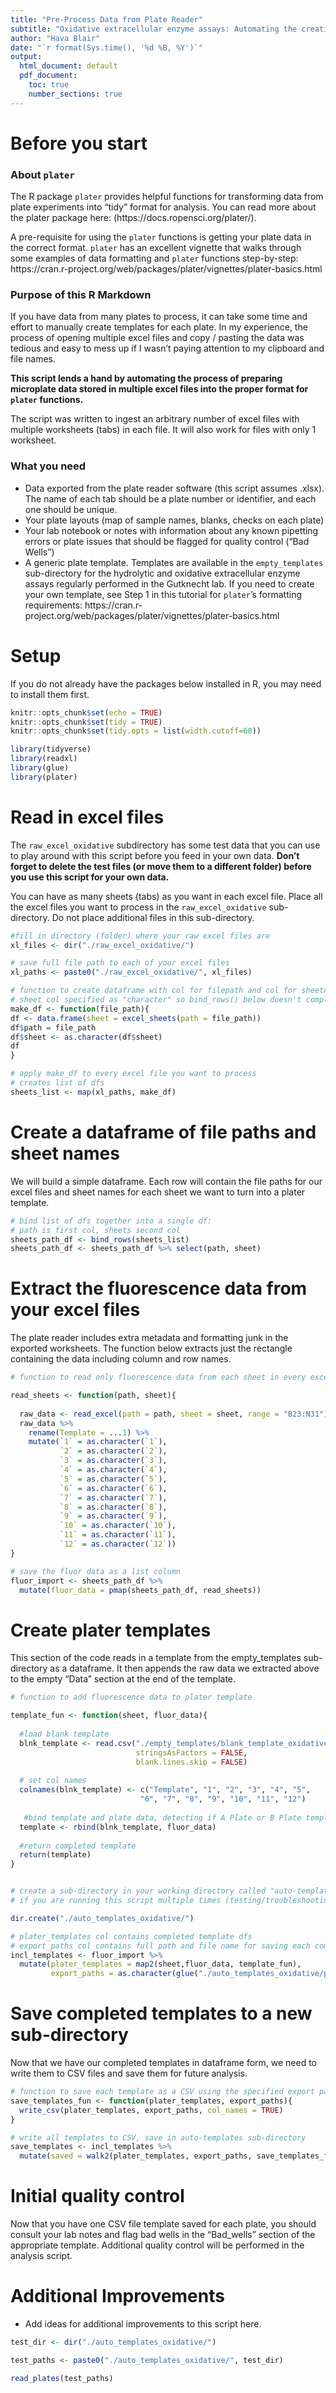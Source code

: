 ```yaml
---
title: "Pre-Process Data from Plate Reader"
subtitle: "Oxidative extracellular enzyme assays: Automating the creation of CSV templates for use with the plater package"
author: "Hava Blair"
date: "`r format(Sys.time(), '%d %B, %Y')`"
output:
  html_document: default
  pdf_document: 
    toc: true 
    number_sections: true
---
```

\newpage

# Before you start 

### About `plater`

The R package `plater` provides helpful functions for transforming data from plate experiments into "tidy" format for analysis.  You can read more about the plater package here: (https://docs.ropensci.org/plater/).   

A pre-requisite for using the `plater` functions is getting your plate data in the correct format.  `plater` has an excellent vignette that walks through some examples of data formatting and `plater` functions step-by-step: https://cran.r-project.org/web/packages/plater/vignettes/plater-basics.html 

### Purpose of this R Markdown 

If you have data from many plates to process, it can take some time and effort to manually create templates for each plate.  In my experience, the process of opening multiple excel files and copy / pasting the data was tedious and easy to mess up if I wasn't paying attention to my clipboard and file names. 

**This script lends a hand by automating the process of preparing microplate data stored in multiple excel files into the proper format for `plater` functions.**

The script was written to ingest an arbitrary number of excel files with multiple worksheets (tabs) in each file.  It will also work for files with only 1 worksheet.  

### What you need 

- Data exported from the plate reader software (this script assumes .xlsx). The name of each tab should be a plate number or identifier, and each one should be unique. 
- Your plate layouts (map of sample names, blanks, checks on each plate)
- Your lab notebook or notes with information about any known pipetting errors or plate issues that should be flagged for quality control ("Bad Wells")
- A generic plate template.  Templates are available in the `empty_templates` sub-directory for the hydrolytic and oxidative extracellular enzyme assays regularly performed in the Gutknecht lab.  If you need to create your own template, see Step 1 in this tutorial for `plater`'s formatting requirements:  https://cran.r-project.org/web/packages/plater/vignettes/plater-basics.html
\newpage

# Setup

If you do not already have the packages below installed in R, you may need to install them first.  

```r
knitr::opts_chunk$set(echo = TRUE)
knitr::opts_chunk$set(tidy = TRUE)
knitr::opts_chunk$set(tidy.opts = list(width.cutoff=60))

library(tidyverse)
library(readxl)
library(glue)
library(plater)

```

# Read in excel files 

The `raw_excel_oxidative` subdirectory has some test data that you can use to play around with this script before you feed in your own data.  **Don't forget to delete the test files (or move them to a different folder) before you use this script for your own data.**

You can have as many sheets (tabs) as you want in each excel file.  Place all the excel files you want to process in the `raw_excel_oxidative` sub-directory.  Do not place additional files in this sub-directory. 

```r
#fill in directory (folder) where your raw excel files are
xl_files <- dir("./raw_excel_oxidative/")

# save full file path to each of your excel files
xl_paths <- paste0("./raw_excel_oxidative/", xl_files)

# function to create dataframe with col for filepath and col for sheetnames. Each row in this dataframe represents a single "sheet" (tab) from your raw excel file. You will get one dataframe per excel file in your original list.
# sheet col specified as "character" so bind_rows() below doesn't complain about unequal factor levels. 
make_df <- function(file_path){
df <- data.frame(sheet = excel_sheets(path = file_path))
df$path = file_path
df$sheet <- as.character(df$sheet)
df
}

# apply make_df to every excel file you want to process
# creates list of dfs
sheets_list <- map(xl_paths, make_df)

``` 


# Create a dataframe of file paths and sheet names 

We will build a simple dataframe.  Each row will contain the file paths for our excel files and sheet names for each sheet we want to turn into a plater template.  

```r

# bind list of dfs together into a single df:
# path is first col, sheets second col
sheets_path_df <- bind_rows(sheets_list) 
sheets_path_df <- sheets_path_df %>% select(path, sheet)

```


# Extract the fluorescence data from your excel files

The plate reader includes extra metadata and formatting junk in the exported worksheets.  The function below extracts just the rectangle containing the data including column and row names. 

```r
# function to read only fluorescence data from each sheet in every excel file

read_sheets <- function(path, sheet){
  
  raw_data <- read_excel(path = path, sheet = sheet, range = "B23:N31")
  raw_data %>%  
    rename(Template = ...1) %>% 
    mutate(`1` = as.character(`1`),
           `2` = as.character(`2`),
           `3` = as.character(`3`),
           `4` = as.character(`4`),
           `5` = as.character(`5`),
           `6` = as.character(`6`),
           `7` = as.character(`7`),
           `8` = as.character(`8`),
           `9` = as.character(`9`), 
           `10` = as.character(`10`), 
           `11` = as.character(`11`), 
           `12` = as.character(`12`))
}

# save the fluor data as a list column 
fluor_import <- sheets_path_df %>% 
  mutate(fluor_data = pmap(sheets_path_df, read_sheets))

```

# Create plater templates

This section of the code reads in a template from the empty_templates sub-directory as a dataframe.  It then appends the raw data we extracted above to the empty "Data" section at the end of the template.   

```r

# function to add fluorescence data to plater template

template_fun <- function(sheet, fluor_data){
  
  #load blank template
  blnk_template <- read.csv("./empty_templates/blank_template_oxidative.csv",
                            stringsAsFactors = FALSE,
                            blank.lines.skip = FALSE)
    
  # set col names 
  colnames(blnk_template) <- c("Template", "1", "2", "3", "4", "5",
                             "6", "7", "8", "9", "10", "11", "12")
  
   #bind template and plate data, detecting if A Plate or B Plate template needed.
  template <- rbind(blnk_template, fluor_data)
   
  #return completed template
  return(template)
}


# create a sub-directory in your working directory called "auto-templates"
# if you are running this script multiple times (testing/troubleshooting) you may see a warning that "auto-templates" directory already exists.  It's not a problem, every time you run this the sub-directory will be over-written. 

dir.create("./auto_templates_oxidative/")

# plater_templates col contains completed template dfs
# export_paths col contains full path and file name for saving each completed template
incl_templates <- fluor_import %>% 
  mutate(plater_templates = map2(sheet,fluor_data, template_fun), 
         export_paths = as.character(glue("./auto_templates_oxidative/plater-{sheet}.csv")))

```


# Save completed templates to a new sub-directory 

Now that we have our completed templates in dataframe form, we need to write them to CSV files and save them for future analysis.  

```r

# function to save each template as a CSV using the specified export path
save_templates_fun <- function(plater_templates, export_paths){
  write_csv(plater_templates, export_paths, col_names = TRUE)
}

# write all templates to CSV, save in auto-templates sub-directory
save_templates <- incl_templates %>% 
  mutate(saved = walk2(plater_templates, export_paths, save_templates_fun))

```

# Initial quality control

Now that you have one CSV file template saved for each plate, you should consult your lab notes and flag bad wells in the "Bad_wells" section of the appropriate template.  Additional quality control will be performed in the analysis script.  

# Additional Improvements 

- Add ideas for additional improvements to this script here. 

```r
test_dir <- dir("./auto_templates_oxidative/")

test_paths <- paste0("./auto_templates_oxidative/", test_dir)

read_plates(test_paths)

```

